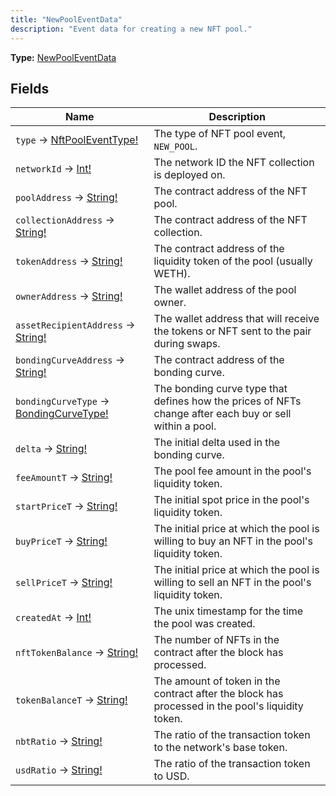 ```yaml
---
title: "NewPoolEventData"
description: "Event data for creating a new NFT pool."
---
```


**Type:** [NewPoolEventData](/api-reference/types/newpooleventdata)

## Fields

| Name | Description |
|------|-------------|
| `type` → [NftPoolEventType!](/api-reference/types/nftpooleventtype) | The type of NFT pool event, `NEW_POOL`. |
| `networkId` → [Int!](/api-reference/types/int) | The network ID the NFT collection is deployed on. |
| `poolAddress` → [String!](/api-reference/types/string) | The contract address of the NFT pool. |
| `collectionAddress` → [String!](/api-reference/types/string) | The contract address of the NFT collection. |
| `tokenAddress` → [String!](/api-reference/types/string) | The contract address of the liquidity token of the pool (usually WETH). |
| `ownerAddress` → [String!](/api-reference/types/string) | The wallet address of the pool owner. |
| `assetRecipientAddress` → [String!](/api-reference/types/string) | The wallet address that will receive the tokens or NFT sent to the pair during swaps. |
| `bondingCurveAddress` → [String!](/api-reference/types/string) | The contract address of the bonding curve. |
| `bondingCurveType` → [BondingCurveType!](/api-reference/types/bondingcurvetype) | The bonding curve type that defines how the prices of NFTs change after each buy or sell within a pool. |
| `delta` → [String!](/api-reference/types/string) | The initial delta used in the bonding curve. |
| `feeAmountT` → [String!](/api-reference/types/string) | The pool fee amount in the pool's liquidity token. |
| `startPriceT` → [String!](/api-reference/types/string) | The initial spot price in the pool's liquidity token. |
| `buyPriceT` → [String!](/api-reference/types/string) | The initial price at which the pool is willing to buy an NFT in the pool's liquidity token. |
| `sellPriceT` → [String!](/api-reference/types/string) | The initial price at which the pool is willing to sell an NFT in the pool's liquidity token. |
| `createdAt` → [Int!](/api-reference/types/int) | The unix timestamp for the time the pool was created. |
| `nftTokenBalance` → [String!](/api-reference/types/string) | The number of NFTs in the contract after the block has processed. |
| `tokenBalanceT` → [String!](/api-reference/types/string) | The amount of token in the contract after the block has processed in the pool's liquidity token. |
| `nbtRatio` → [String!](/api-reference/types/string) | The ratio of the transaction token to the network's base token. |
| `usdRatio` → [String!](/api-reference/types/string) | The ratio of the transaction token to USD. |


